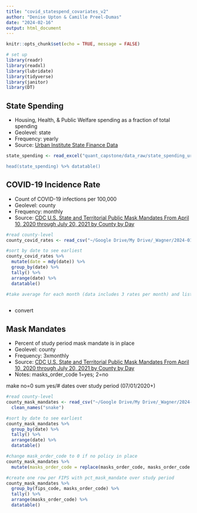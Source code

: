 ```yaml
---
title: "covid_statespend_covariates_v2"
author: "Denise Upton & Camille Preel-Dumas"
date: "2024-02-16"
output: html_document
---
```


```r
knitr::opts_chunk$set(echo = TRUE, message = FALSE)

# set up
library(readr)
library(readxl)
library(lubridate)
library(tidyverse)
library(janitor)
library(DT)
```

## State Spending

* Housing, Health, & Public Welfare spending as a fraction of total spending
* Geolevel: state
* Frequency: yearly
* Source: [Urban Institute State Finance Data](https://state-local-finance-data.taxpolicycenter.org/pages.cfm)

```r
state_spending <- read_excel("quant_capstone/data_raw/state_spending_urban.xlsx)

head(state_spending) %>% datatable()
```

## COVID-19 Incidence Rate

* Count of COVID-19 infections per 100,000
* Geolevel: county
* Frequency: monthly
* Source: [CDC U.S. State and Territorial Public Mask Mandates From April 10, 2020 through July 20, 2021 by County by Day](https://data.cdc.gov/Public-Health-Surveillance/Weekly-COVID-19-County-Level-of-Community-Transmis/jgk8-6dpn/about_data)

```r

#read county-level
county_covid_rates <- read_csv("~/Google Drive/My Drive/_Wagner/2024-01/Capstone/Data/Weekly_COVID-19_County_Level_of_Community_Transmission_Historical_Changes_-_ARCHIVED_20240213.csv") %>%   clean_names("snake")

#sort by date to see earliest
county_covid_rates %>% 
  mutate(date = mdy(date)) %>% 
  group_by(date) %>% 
  tally() %>% 
  arrange(date) %>% 
  datatable()

#take average for each month (data includes 3 rates per month) and list under mm/01/yy



```

* convert  

## Mask Mandates

* Percent of study period mask mandate is in place
* Geolevel: county
* Frequency: 3xmonthly
* Source: [CDC U.S. State and Territorial Public Mask Mandates From April 10, 2020 through July 20, 2021 by County by Day](https://data.cdc.gov/Policy-Surveillance/U-S-State-and-Territorial-Public-Mask-Mandates-Fro/62d6-pm5i/about_data)
* Notes: masks_order_code 1=yes; 2=no

make no=0
sum yes/# dates over study period (07/01/2020+)

```r
#read county-level
county_mask_mandates <- read_csv("~/Google Drive/My Drive/_Wagner/2024-01/Capstone/Data/U.S._State_and_Territorial_Public_Mask_Mandates_From_April_10__2020_through_July_20__2021_by_County_by_Day_20240217.csv") %>%
  clean_names("snake")

#sort by date to see earliest
county_mask_mandates %>% 
  group_by(date) %>% 
  tally() %>% 
  arrange(date) %>% 
  datatable()

#change mask_order_code to 0 if no policy in place
county_mask_mandates %>%
  mutate(masks_order_code = replace(masks_order_code, masks_order_code == 2, 0))

#create one row per FIPS with pct_mask_mandate over study period
county_mask_mandates %>% 
  group_by(fips_code, masks_order_code) %>%
  tally() %>% 
  arrange(masks_order_code) %>% 
  datatable()



```